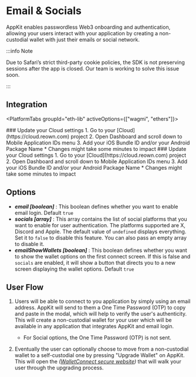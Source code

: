 

# Email & Socials

AppKit enables passwordless Web3 onboarding and authentication, allowing your users interact with your application by creating a non-custodial wallet with just their emails or social network.

:::info Note

Due to Safari’s strict third-party cookie policies, the SDK is not preserving sessions after the app is closed. Our team is working to solve this issue soon.

:::

## Integration

<PlatformTabs groupId="eth-lib" activeOptions={["wagmi", "ethers"]}>

<PlatformTabItem value="wagmi">
   ### Update your Cloud settings
   1. Go to your [Cloud](https://cloud.reown.com) project
   2. Open Dashboard and scroll down to Mobile Application IDs menu
   3. Add your iOS Bundle ID and/or your Android Package Name
   * Changes might take some minutes to impact

   <WagmiImplementation />
</PlatformTabItem>

<PlatformTabItem value="ethers">
   ### Update your Cloud settings
   1. Go to your [Cloud](https://cloud.reown.com) project
   2. Open Dashboard and scroll down to Mobile Application IDs menu
   3. Add your iOS Bundle ID and/or your Android Package Name
   * Changes might take some minutes to impact
   
   <EthersImplementation />
</PlatformTabItem>

</PlatformTabs>

## Options

- **_email [boolean]_** : This boolean defines whether you want to enable email login. Default `true`
- **_socials [array]_** : This array contains the list of social platforms that you want to enable for user authentication. The platforms supported are X, Discord and Apple. The default value of `undefined` displays everything. Set it to `false` to disable this feature. You can also pass an empty array to disable it.
- **_emailShowWallets [boolean]_** : This boolean defines whether you want to show the wallet options on the first connect screen. If this is false and `socials` are enabled, it will show a button that directs you to a new screen displaying the wallet options. Default `true`


## User Flow

1. Users will be able to connect to you application by simply using an email address. AppKit will send to them a One Time Password (OTP) to copy and paste in the modal, which will help to
   verify the user's authenticity. This will create a non-custodial wallet for your user which will be available in any application that integrates AppKit and email login.

   * For Social options, the One Time Password (OTP) is not sent.

2. Eventually the user can optionally choose to move from a non-custodial wallet to a self-custodial one by pressing "Upgrade Wallet" on AppKit.
   This will open the _([WalletConnect secure website](https://secure.walletconnect.com/dashboard))_ that will walk your user through the upgrading process.